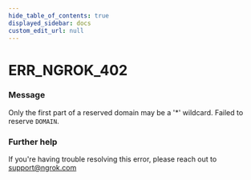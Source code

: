 ```yaml
---
hide_table_of_contents: true
displayed_sidebar: docs
custom_edit_url: null
---
```



# ERR_NGROK_402

### Message
Only the first part of a reserved domain may be a '*' wildcard. Failed to reserve `DOMAIN`.

### Further help
If you're having trouble resolving this error, please reach out to [support@ngrok.com](mailto:support@ngrok.com?subject=Help%20with%20ERR_NGROK_402)


<ErrorDetails error='err_ngrok_402' />
